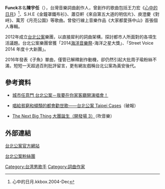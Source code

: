 {{multiple issues|
{{expand|time=2014-12-12T02:18:22+00:00}}

{{original research|time=2014-12-12T02:18:22+00:00}}
}}
'''Funck'''本名'''陳宇任'''（{{bd|1976年|2月7日}}），台灣音樂詞曲創作人，曾創作的歌曲包括王力宏《[[心中的日月|心中的日月]]》<ref>心中的日月.kkbox.2004-Dec</ref>、S.H.E《金鐘罩鐵布衫》、蕭亞軒《來自第五大道的明信片》、庾澄慶《對峙》、萬芳《月亮公園》等歌曲。曾發行線上音樂作品《大家都愛孫中山》首張個人專輯。

2012年成立[[台北公案|台北公案]]樂團，以直接犀利的詞曲架構，探討都市人所面對的各項生活議題。台北公案樂團曾獲「2014[[海洋音樂祭|海洋音樂祭]]-海洋之星大獎」、「Street Voice 2014 年度十大新團」。

2016年發表《子魚》單曲，僅管已解釋創作動機，卻仍然引起大批周子瑜粉絲不滿，短短一天超過百則批評留言，更有網友戲稱台北公案為黃安後代。

== 參考資料 ==
{{reflist}}
* [https://web.archive.org/web/20141211080731/http://spaceshare-taipei.net/stories/detail/2 城市任意門 台北公案－我要在你家客廳開演唱會！]

* [https://web.archive.org/web/20141226060141/http://www.pots.com.tw/node/11983 唱給貧窮和傾頹的都會勸世歌——台北公案 Taipei Cases]（破報）

* [http://blow.streetvoice.com/recommend/the-next-big-thing-%E5%A4%A7%E5%9C%98%E8%AA%95%E7%94%9F%EF%BC%88%E9%96%8B%E7%99%BC%E5%A0%B4-3%EF%BC%89legacy-taipei/ The Next Big Thing 大團誕生（開發場 3）]{{Wayback|url=http://blow.streetvoice.com/recommend/the-next-big-thing-%E5%A4%A7%E5%9C%98%E8%AA%95%E7%94%9F%EF%BC%88%E9%96%8B%E7%99%BC%E5%A0%B4-3%EF%BC%89legacy-taipei/ |date=20141214005029 }}（吹音樂）

== 外部連結 ==

[http://taipeicases.blogspot.tw 台北公案官方網站]{{Wayback|url=http://taipeicases.blogspot.tw/ |date=20141213190959 }}

[https://www.facebook.com/TaipeiCases 台北公案粉絲團]{{Wayback|url=https://www.facebook.com/TaipeiCases |date=20190216040941 }}

[[Category:台湾男歌手|Category:台湾男歌手]]
[[Category:詞曲作家|Category:詞曲作家]]